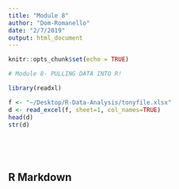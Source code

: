 ```yaml
---
title: "Module 8"
author: "Dom-Romanello"
date: "2/7/2019"
output: html_document
---
```


```r
knitr::opts_chunk$set(echo = TRUE)

# Module 8- PULLING DATA INTO R!

library(readxl)

f <- "~/Desktop/R-Data-Analysis/tonyfile.xlsx"
d <- read_excel(f, sheet=1, col_names=TRUE)
head(d)
str(d)






```

## R Markdown






